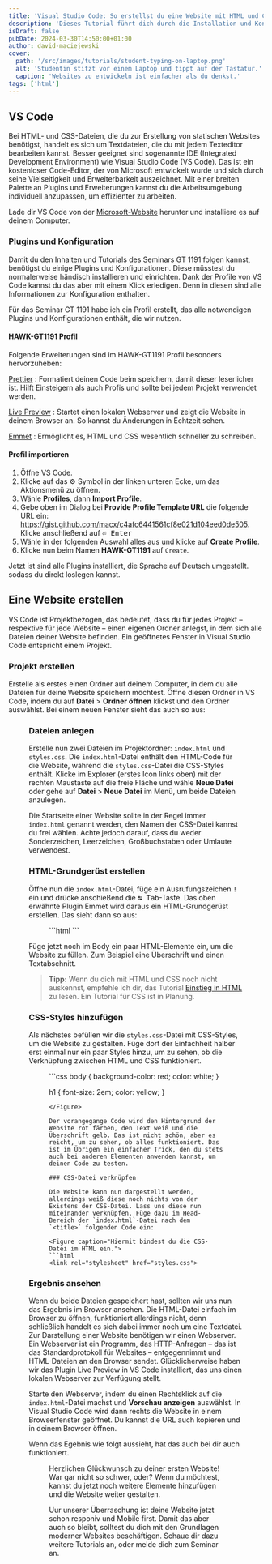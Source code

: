 ```yaml
---
title: 'Visual Studio Code: So erstellst du eine Website mit HTML und CSS'
description: 'Dieses Tutorial führt dich durch die Installation und Konfiguration von Visual Studio Code und zeigt dir Schritt für Schritt, wie du eine Website entwickeln kannst.'
isDraft: false
pubDate: 2024-03-30T14:50:00+01:00
author: david-maciejewski
cover:
  path: '/src/images/tutorials/student-typing-on-laptop.png'
  alt: 'Studentin stitzt vor einem Laptop und tippt auf der Tastatur.'
  caption: 'Websites zu entwickeln ist einfacher als du denkst.'
tags: ['html']
---
```



## VS Code

Bei HTML- und CSS-Dateien, die du zur Erstellung von statischen Websites benötigst, handelt es sich um Textdateien, die du mit jedem Texteditor bearbeiten kannst. Besser geeignet sind sogenannte IDE (Integrated Development Environment) wie Visual Studio Code (VS Code). Das ist ein kostenloser Code-Editor, der von Microsoft entwickelt wurde und sich durch seine Vielseitigkeit und Erweiterbarkeit auszeichnet. Mit einer breiten Palette an Plugins und Erweiterungen kannst du die Arbeitsumgebung individuell anzupassen, um effizienter zu arbeiten.

Lade dir VS Code von der [Microsoft-Website](https://code.visualstudio.com/) herunter und installiere es auf deinem Computer.

### Plugins und Konfiguration

Damit du den Inhalten und Tutorials des Seminars GT 1191 folgen kannst, benötigst du einige Plugins und Konfigurationen. Diese müsstest du normalerweise händisch installieren und einrichten. Dank der Profile von VS Code kannst du das aber mit einem Klick erledigen. Denn in diesen sind alle Informationen zur Konfiguration enthalten.

Für das Seminar GT 1191 habe ich ein Profil erstellt, das alle notwendigen Plugins und Konfigurationen enthält, die wir nutzen.

#### HAWK-GT1191 Profil

Folgende Erweiterungen sind im HAWK-GT1191 Profil besonders hervorzuheben:

[Prettier](https://marketplace.visualstudio.com/items?itemName=esbenp.prettier-vscode)
: Formatiert deinen Code beim speichern, damit dieser leserlicher ist. Hilft Einsteigern als auch Profis und sollte bei jedem Projekt verwendet werden.

[Live Preview](https://marketplace.visualstudio.com/items?itemName=ms-vscode.live-server)
: Startet einen lokalen Webserver und zeigt die Website in deinem Browser an. So kannst du Änderungen in Echtzeit sehen.

[Emmet](https://docs.emmet.io/)
: Ermöglicht es, HTML und CSS wesentlich schneller zu schreiben.

#### Profil importieren

1. Öffne VS Code.
2. Klicke auf das ⚙ Symbol in der linken unteren Ecke, um das Aktionsmenü zu öffnen.
3. Wähle **Profiles**, dann **Import Profile**.
5. Gebe oben im Dialog bei **Provide Profile Template URL** die folgende URL ein: https://gist.github.com/macx/c4afc6441561cf8e021d104eed0de505.
Klicke anschließend auf <kbd>⏎ Enter</kbd>
6. Wähle in der folgenden Auswahl alles aus und klicke auf **Create Profile**.
8. Klicke nun beim Namen **HAWK-GT1191** auf `Create`.

Jetzt ist sind alle Plugins installiert, die Sprache auf Deutsch umgestellt. sodass du direkt loslegen kannst.

## Eine Website erstellen

VS Code ist Projektbezogen, das bedeutet, dass du für jedes Projekt – respektive für jede Website – einen eigenen Ordner anlegst, in dem sich alle Dateien deiner Website befinden. Ein geöffnetes Fenster in Visual Studio Code entspricht einem Projekt.

### Projekt erstellen

Erstelle als erstes einen Ordner auf deinem Computer, in dem du alle Dateien für deine Website speichern möchtest. Öffne diesen Ordner in VS Code, indem du auf **Datei** > **Ordner öffnen** klickst und den Ordner auswählst. Bei einem neuen Fenster sieht das auch so aus:

<Figure imagePath="/src/images/tutorials/vscode-new-window.png" caption="Vistual Studio Code" alt="Neues Fenster in Visual Studio Code, hervorgehoben ist der Button „Ordner öffnen“." />

### Dateien anlegen

Erstelle nun zwei Dateien im Projektordner: `index.html` und `styles.css`. Die `index.html`-Datei enthält den HTML-Code für die Website, während die `styles.css`-Datei die CSS-Styles enthält. Klicke im Explorer (erstes Icon links oben) mit der rechten Maustaste auf die freie Fläche und wähle **Neue Datei** oder gehe auf **Datei** > **Neue Datei** im Menü, um beide Dateien anzulegen.

Die Startseite einer Website sollte in der Regel immer `index.html` genannt werden, den Namen der CSS-Datei kannst du frei wählen. Achte jedoch darauf, dass du weder Sonderzeichen, Leerzeichen, Großbuchstaben oder Umlaute verwendest.

### HTML-Grundgerüst erstellen

Öffne nun die `index.html`-Datei, füge ein Ausrufungszeichen `!` ein und drücke anschießend die <kbd>↹ Tab</kbd>-Taste. Das oben erwähnte Plugin Emmet wird daraus ein HTML-Grundgerüst erstellen. Das sieht dann so aus:

<Figure caption="index.html">
  ```html
  <!DOCTYPE html>
  <html lang="de">
  <head>
    <meta charset="UTF-8">
    <meta name="viewport" content="width=device-width, initial-scale=1.0">
    <title>Document</title>
  </head>
  <body>

  </body>
  </html>
  ```
</Figure>

Füge jetzt noch im Body ein paar HTML-Elemente ein, um die Website zu füllen. Zum Beispiel eine Überschrift und einen Textabschnitt.

> **Tipp:** Wenn du dich mit HTML und CSS noch nicht auskennst, empfehle ich dir, das Tutorial [Einstieg in HTML](/tutorials/einstieg-in-html/) zu lesen. Ein Tutorial für CSS ist in Planung.

### CSS-Styles hinzufügen

Als nächstes befüllen wir die `styles.css`-Datei mit CSS-Styles, um die Website zu gestalten. Füge dort der Einfachheit halber erst einmal nur ein paar Styles hinzu, um zu sehen, ob die Verknüpfung zwischen HTML und CSS funktioniert.

<Figure caption="styles.css">
  ```css
  body {
    background-color: red;
    color: white;
  }

  h1 {
    font-size: 2em;
    color: yellow;
  }
  ```
</Figure>

Der vorangegange Code wird den Hintergrund der Website rot färben, den Text weiß und die Überschrift gelb. Das ist nicht schön, aber es reicht, um zu sehen, ob alles funktioniert. Das ist im Übrigen ein einfacher Trick, den du stets auch bei anderen Elementen anwenden kannst, um deinen Code zu testen.

### CSS-Datei verknüpfen

Die Website kann nun dargestellt werden, allerdings weiß diese noch nichts von der Existens der CSS-Datei. Lass uns diese nun miteinander verknüpfen. Füge dazu im Head-Bereich der `index.html`-Datei nach dem `<title>` folgenden Code ein:

<Figure caption="Hiermit bindest du die CSS-Datei im HTML ein.">
  ```html
  <link rel="stylesheet" href="styles.css">
  ```
</Figure>

### Ergebnis ansehen

Wenn du beide Dateien gespeichert hast, sollten wir uns nun das Ergebnis im Browser ansehen. Die HTML-Datei einfach im Browser zu öffnen, funktioniert allerdings nicht, denn schließlich handelt es sich dabei immer noch um eine Textdatei. Zur Darstellung einer Website benötigen wir einen Webserver. Ein Webserver ist ein Programm, das HTTP-Anfragen – das ist das Standardprotokoll für Websites – entgegennimmt und HTML-Dateien an den Browser sendet. Glücklicherweise haben wir das Plugin Live Preview in VS Code installiert, das uns einen lokalen Webserver zur Verfügung stellt.

Starte den Webserver, indem du einen Rechtsklick auf die `index.html`-Datei machst und **Vorschau anzeigen** auswählst. In Visual Studio Code wird dann rechts die Website in einem Browserfenster geöffnet. Du kannst die URL auch kopieren und in deinem Browser öffnen.

Wenn das Egebnis wie folgt aussieht, hat das auch bei dir auch funktioniert.

<Figure imagePath="/src/images/tutorials/website-in-vscode.png" caption="Bei Erfolg erstrahlt deine Website in rot." alt="Visual Studio Code mit der Vorschau der Website: Roter Hintergrund, weiße Textfarbe." />

Herzlichen Glückwunsch zu deiner ersten Website! War gar nicht so schwer, oder? Wenn du möchtest, kannst du jetzt noch weitere Elemente hinzufügen und die Website weiter gestalten.

Uur unserer Überraschung ist deine Website jetzt schon responiv und Mobile first. Damit das aber auch so bleibt, solltest du dich mit den Grundlagen moderner Websites beschäftigen. Schaue dir dazu weitere Tutorials an, oder melde dich zum Seminar an.

